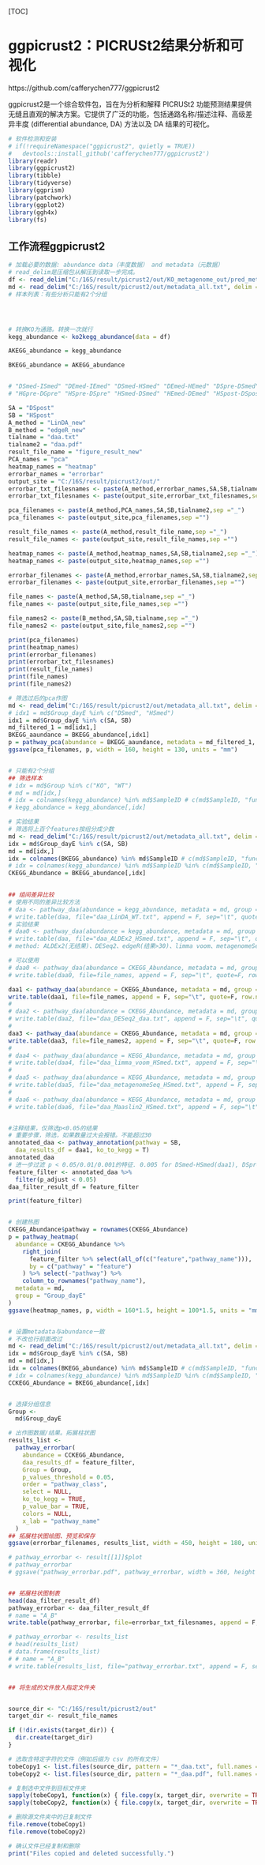 [TOC]

# ggpicrust2：PICRUSt2结果分析和可视化

https://github.com/cafferychen777/ggpicrust2

ggpicrust2是一个综合软件包，旨在为分析和解释 PICRUSt2 功能预测结果提供无缝且直观的解决方案。它提供了广泛的功能，包括通路名称/描述注释、高级差异丰度 (differential abundance, DA) 方法以及 DA 结果的可视化。


```{r}
# 软件检测和安装
# if(!requireNamespace("ggpicrust2", quietly = TRUE))
#   devtools::install_github('cafferychen777/ggpicrust2')
library(readr)
library(ggpicrust2)
library(tibble)
library(tidyverse)
library(ggprism)
library(patchwork)
library(ggplot2)
library(ggh4x)
library(fs)
```

## 工作流程ggpicrust2

```{r}
# 加载必要的数据: abundance data（丰度数据） and metadata（元数据）
# read_delim是压缩包从解压到读取一步完成。
df <- read_delim("C:/16S/result/picrust2/out/KO_metagenome_out/pred_metagenome_unstrat.tsv.gz", delim = "\t", col_names = TRUE, trim_ws = TRUE)
md <- read_delim("C:/16S/result/picrust2/out/metadata_all.txt", delim = "\t", escape_double = FALSE, trim_ws = TRUE)
# 样本列表：有些分析只能有2个分组




# 转换KO为通路。转换一次就行
kegg_abundance <- ko2kegg_abundance(data = df)

AKEGG_abundance = kegg_abundance

BKEGG_abundance = AKEGG_abundance


# "DSmed-ISmed" "DEmed-IEmed" "DSmed-HSmed" "DEmed-HEmed" "DSpre-DSmed" "DGpre-DEmed" "DSmed-DSpost" "DEmed-DEpost" "DSpre-DSpost" "DGpre-DEpost" "HSpre-HSmed" "HSmed-HSpost" "HGpre-HEmed" "HEmed-HEpost"
# "HGpre-DGpre" "HSpre-DSpre" "HSmed-DSmed" "HEmed-DEmed" "HSpost-DSpost" "HEpost-DEpost" 

SA = "DSpost"
SB = "HSpost"
A_method = "LinDA_new"
B_method = "edgeR_new"
tialname = "daa.txt"
tialname2 = "daa.pdf"
result_file_name = "figure_result_new"
PCA_names = "pca"
heatmap_names = "heatmap"
errorbar_names = "errorbar"
output_site = "C:/16S/result/picrust2/out/"
errorbar_txt_filesnames <- paste(A_method,errorbar_names,SA,SB,tialname,sep ="_")
errorbar_txt_filesnames <- paste(output_site,errorbar_txt_filesnames,sep ="")

pca_filenames <- paste(A_method,PCA_names,SA,SB,tialname2,sep ="_")
pca_filenames <- paste(output_site,pca_filenames,sep ="")

result_file_names <- paste(A_method,result_file_name,sep ="_")
result_file_names <- paste(output_site,result_file_names,sep ="")

heatmap_names <- paste(A_method,heatmap_names,SA,SB,tialname2,sep ="_")
heatmap_names <- paste(output_site,heatmap_names,sep ="")

errorbar_filenames <- paste(A_method,errorbar_names,SA,SB,tialname2,sep ="_")
errorbar_filenames <- paste(output_site,errorbar_filenames,sep ="")

file_names <- paste(A_method,SA,SB,tialname,sep ="_")
file_names <- paste(output_site,file_names,sep ="")

file_names2 <- paste(B_method,SA,SB,tialname,sep ="_")
file_names2 <- paste(output_site,file_names2,sep ="")

print(pca_filenames)
print(heatmap_names)
print(errorbar_filenames)
print(errorbar_txt_filesnames)
print(result_file_names)
print(file_names)
print(file_names2)

# 筛选过后的pca作图
md <- read_delim("C:/16S/result/picrust2/out/metadata_all.txt", delim = "\t", escape_double = FALSE, trim_ws = TRUE)
# idx1 = md$Group_dayE %in% c("DSmed", "HSmed")
idx1 = md$Group_dayE %in% c(SA, SB)
md_filtered_1 = md[idx1,]
BKEGG_aaundance = BKEGG_abundance[,idx1]
p = pathway_pca(abundance = BKEGG_aaundance, metadata = md_filtered_1, group = "Group_dayE")
ggsave(pca_filenames, p, width = 160, height = 130, units = "mm")


# 只能有2个分组
## 筛选样本
# idx = md$Group %in% c("KO", "WT")
# md = md[idx,]
# idx = colnames(kegg_abundance) %in% md$SampleID # c(md$SampleID, "function", "#NAME")
# kegg_abundance = kegg_abundance[,idx]

# 实验结果
# 筛选将上百个features按组分成少数
md <- read_delim("C:/16S/result/picrust2/out/metadata_all.txt", delim = "\t", escape_double = FALSE, trim_ws = TRUE)
idx = md$Group_dayE %in% c(SA, SB)
md = md[idx,]
idx = colnames(BKEGG_abundance) %in% md$SampleID # c(md$SampleID, "function", "#NAME")
# idx = colnames(kegg_abundance) %in% md$SampleID %in% c(md$SampleID, "function", "#NAME")
CKEGG_Abundance = BKEGG_abundance[,idx]
 

## 组间差异比较
# 使用不同的差异比较方法
# daa <- pathway_daa(abundance = kegg_abundance, metadata = md, group = "Group", daa_method = "LinDA", select = NULL, p.adjust = "none", reference = "WT")
# write.table(daa, file="daa_LinDA_WT.txt", append = F, sep="\t", quote=F, row.names=F, col.names=T)
# 实验结果
# daa0 <- pathway_daa(abundance = kegg_abundance, metadata = md, group = "Group_dayE", daa_method = "ALDEx2", select = NULL, p.adjust = "BH", reference = NULL)
# write.table(daa, file="daa_ALDEx2_HSmed.txt", append = F, sep="\t", quote=F, row.names=F, col.names=T)
# method: ALDEx2(无结果)、DESeq2、edgeR(结果>30)、limma voom、metagenomeSeq、LinDA(无结果)、Maaslin2,ANCOM和ANCOMBC

# 可以使用
# daa0 <- pathway_daa(abundance = CKEGG_Abundance, metadata = md, group = "Group_dayE", daa_method = A_method, select = NULL, p.adjust = "none", reference = NULL)
# write.table(daa0, file=file_names, append = F, sep="\t", quote=F, row.names=F, col.names=T)

daa1 <- pathway_daa(abundance = CKEGG_Abundance, metadata = md, group = "Group_dayE", daa_method = "LinDA", select = NULL, p.adjust = "none", reference = SA)
write.table(daa1, file=file_names, append = F, sep="\t", quote=F, row.names=F, col.names=T)
# 
# daa2 <- pathway_daa(abundance = CKEGG_Abundance, metadata = md, group = "Group_dayE", daa_method = "DESeq2", select = NULL, p.adjust = "none", reference = SA)
# write.table(daa2, file="daa_DESeq2_daa.txt", append = F, sep="\t", quote=F, row.names=F, col.names=T)
# 
daa3 <- pathway_daa(abundance = CKEGG_Abundance, metadata = md, group = "Group_dayE", daa_method = "edgeR", select = NULL, p.adjust = "none", reference = SA)
write.table(daa3, file=file_names2, append = F, sep="\t", quote=F, row.names=F, col.names=T)
# 
# daa4 <- pathway_daa(abundance = KEGG_Abundance, metadata = md, group = "Group_dayE", daa_method = "limma voom", select = NULL, p.adjust = "none", reference = SA)
# write.table(daa4, file="daa_limma_voom_HSmed.txt", append = F, sep="\t", quote=F, row.names=F, col.names=T)
# 
# daa5 <- pathway_daa(abundance = KEGG_Abundance, metadata = md, group = "Group_dayE", daa_method = "metagenomeSeq", select = NULL, p.adjust = "none", reference = SA)
# write.table(daa5, file="daa_metagenomeSeq_HSmed.txt", append = F, sep="\t", quote=F, row.names=F, col.names=T)
# 
# daa6 <- pathway_daa(abundance = KEGG_Abundance, metadata = md, group = "Group_dayE", daa_method = "Maaslin2", select = NULL, p.adjust = "none", reference = SA)
# write.table(daa6, file="daa_Maaslin2_HSmed.txt", append = F, sep="\t", quote=F, row.names=F, col.names=T)


#注释结果，仅筛选p<0.05的结果
# 重要步骤，筛选，如果数量过大会报错。不能超过30
annotated_daa <- pathway_annotation(pathway = SB,
  daa_results_df = daa1, ko_to_kegg = T)
annotated_daa
# 进一步过滤 p < 0.05/0.01/0.001的特征. 0.005 for DSmed-HSmed(daa1), DSpre-HSpre(daa3); 0.05 for DSpost-HSpost
feature_filter <- annotated_daa %>% 
  filter(p_adjust < 0.05)
daa_filter_result_df = feature_filter

print(feature_filter)


# 创建热图
CKEGG_Abundance$pathway = rownames(CKEGG_Abundance)
p = pathway_heatmap(
  abundance = CKEGG_Abundance %>% 
    right_join(
      feature_filter %>% select(all_of(c("feature","pathway_name"))),
      by = c("pathway" = "feature")
    ) %>% select(-"pathway") %>% 
    column_to_rownames("pathway_name"),
  metadata = md, 
  group = "Group_dayE"
)
ggsave(heatmap_names, p, width = 160*1.5, height = 100*1.5, units = "mm")


# 设置metadata与abundance一致
# 不改也行前面改过
md <- read_delim("C:/16S/result/picrust2/out/metadata_all.txt", delim = "\t", escape_double = FALSE, trim_ws = TRUE)
idx = md$Group_dayE %in% c(SA, SB)
md = md[idx,]
idx = colnames(BKEGG_abundance) %in% md$SampleID # c(md$SampleID, "function", "#NAME")
# idx = colnames(kegg_abundance) %in% md$SampleID %in% c(md$SampleID, "function", "#NAME")
CCKEGG_Abundance = BKEGG_abundance[,idx]


# 选择分组信息
Group <-
  md$Group_dayE

# 出作图数据/结果。拓展柱状图
results_list <-
  pathway_errorbar(
    abundance = CCKEGG_Abundance,
    daa_results_df = feature_filter,
    Group = Group,
    p_values_threshold = 0.05,
    order = "pathway_class",
    select = NULL,
    ko_to_kegg = TRUE,
    p_value_bar = TRUE,
    colors = NULL,
    x_lab = "pathway_name"
  )
## 拓展柱状图绘图、预览和保存
ggsave(errorbar_filenames, results_list, width = 450, height = 180, units = "mm")

# pathway_errorbar <- result[[1]]$plot
# pathway_errorbar
# ggsave("pathway_errorbar.pdf", pathway_errorbar, width = 360, height = 180, units = "mm")


## 拓展柱状图制表
head(daa_filter_result_df)
pathway_errorbar <- daa_filter_result_df
# name = "A_B"
write.table(pathway_errorbar, file=errorbar_txt_filesnames, append = F, sep="\t", quote=F, row.names=F, col.names=T)

# pathway_errorbar <- results_list
# head(results_list)
# data.frame(results_list)
# # name = "A_B"
# write.table(results_list, file="pathway_errorbar.txt", append = F, sep="\t", quote=F, row.names=F, col.names=T)


## 将生成的文件放入指定文件夹


source_dir <- "C:/16S/result/picrust2/out"
target_dir <- result_file_names

if (!dir.exists(target_dir)) {
  dir.create(target_dir)
}

# 选取含特定字符的文件（例如后缀为 csv 的所有文件）
tobeCopy1 <- list.files(source_dir, pattern = "*_daa.txt", full.names = TRUE)
tobeCopy2 <- list.files(source_dir, pattern = "*_daa.pdf", full.names = TRUE)

# 复制选中文件到目标文件夹
sapply(tobeCopy1, function(x) { file.copy(x, target_dir, overwrite = TRUE) })
sapply(tobeCopy2, function(x) { file.copy(x, target_dir, overwrite = TRUE) })

# 删除源文件夹中的已复制文件
file.remove(tobeCopy1)
file.remove(tobeCopy2)

# 确认文件已经复制和删除
print("Files copied and deleted successfully.")

```    

 